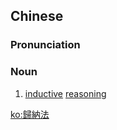 {{also|归纳法}}
==Chinese==
{{zh-forms|s=归纳法|type=21}}

===Pronunciation===
{{zh-pron
|m=guīnàfǎ
|c=gwai1 naap6 faat3
|mn=kui-la̍p-hoat
|cat=n
}}

===Noun===
{{zh-noun}}

# {{lb|zh|logic}} [[inductive]] [[reasoning]]

[[ko:歸納法]]